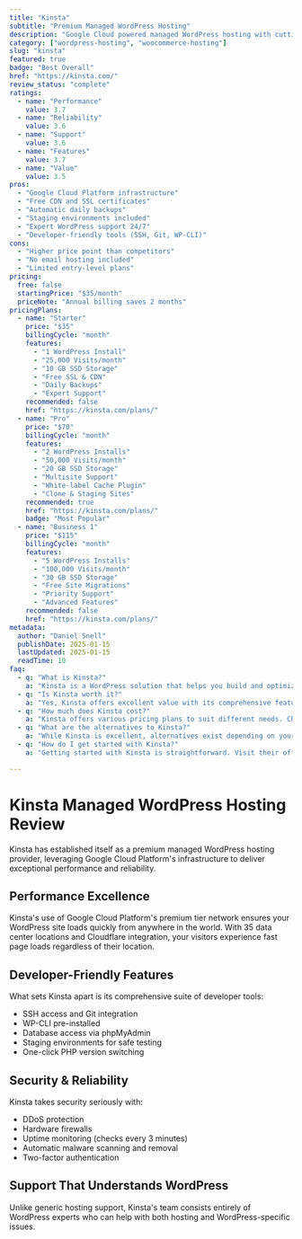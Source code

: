 ```yaml
---
title: "Kinsta"
subtitle: "Premium Managed WordPress Hosting"
description: "Google Cloud powered managed WordPress hosting with cutting-edge performance, security, and developer-friendly features."
category: ["wordpress-hosting", "woocommerce-hosting"]
slug: "kinsta"
featured: true
badge: "Best Overall"
href: "https://kinsta.com/"
review_status: "complete"
ratings:
  - name: "Performance"
    value: 3.7
  - name: "Reliability"
    value: 3.6
  - name: "Support"
    value: 3.6
  - name: "Features"
    value: 3.7
  - name: "Value"
    value: 3.5
pros:
  - "Google Cloud Platform infrastructure"
  - "Free CDN and SSL certificates"
  - "Automatic daily backups"
  - "Staging environments included"
  - "Expert WordPress support 24/7"
  - "Developer-friendly tools (SSH, Git, WP-CLI)"
cons:
  - "Higher price point than competitors"
  - "No email hosting included"
  - "Limited entry-level plans"
pricing:
  free: false
  startingPrice: "$35/month"
  priceNote: "Annual billing saves 2 months"
pricingPlans:
  - name: "Starter"
    price: "$35"
    billingCycle: "month"
    features:
      - "1 WordPress Install"
      - "25,000 Visits/month"
      - "10 GB SSD Storage"
      - "Free SSL & CDN"
      - "Daily Backups"
      - "Expert Support"
    recommended: false
    href: "https://kinsta.com/plans/"
  - name: "Pro"
    price: "$70"
    billingCycle: "month"
    features:
      - "2 WordPress Installs"
      - "50,000 Visits/month"
      - "20 GB SSD Storage"
      - "Multisite Support"
      - "White-label Cache Plugin"
      - "Clone & Staging Sites"
    recommended: true
    href: "https://kinsta.com/plans/"
    badge: "Most Popular"
  - name: "Business 1"
    price: "$115"
    billingCycle: "month"
    features:
      - "5 WordPress Installs"
      - "100,000 Visits/month"
      - "30 GB SSD Storage"
      - "Free Site Migrations"
      - "Priority Support"
      - "Advanced Features"
    recommended: false
    href: "https://kinsta.com/plans/"
metadata:
  author: "Daniel Snell"
  publishDate: 2025-01-15
  lastUpdated: 2025-01-15
  readTime: 10
faq:
  - q: "What is Kinsta?"
    a: "Kinsta is a WordPress solution that helps you build and optimize your website with powerful features and excellent performance."
  - q: "Is Kinsta worth it?"
    a: "Yes, Kinsta offers excellent value with its comprehensive feature set, regular updates, and reliable support. It's a solid investment for serious WordPress users."
  - q: "How much does Kinsta cost?"
    a: "Kinsta offers various pricing plans to suit different needs. Check their official website for current pricing and special offers."
  - q: "What are the alternatives to Kinsta?"
    a: "While Kinsta is excellent, alternatives exist depending on your specific needs. Consider your requirements for features, budget, and ease of use when comparing options."
  - q: "How do I get started with Kinsta?"
    a: "Getting started with Kinsta is straightforward. Visit their official website, choose a plan that fits your needs, and follow their setup documentation or tutorials."

---
```


# Kinsta Managed WordPress Hosting Review

Kinsta has established itself as a premium managed WordPress hosting provider, leveraging Google Cloud Platform's infrastructure to deliver exceptional performance and reliability.

## Performance Excellence

Kinsta's use of Google Cloud Platform's premium tier network ensures your WordPress site loads quickly from anywhere in the world. With 35 data center locations and Cloudflare integration, your visitors experience fast page loads regardless of their location.

## Developer-Friendly Features

What sets Kinsta apart is its comprehensive suite of developer tools:
- SSH access and Git integration
- WP-CLI pre-installed
- Database access via phpMyAdmin
- Staging environments for safe testing
- One-click PHP version switching

## Security & Reliability

Kinsta takes security seriously with:
- DDoS protection
- Hardware firewalls
- Uptime monitoring (checks every 3 minutes)
- Automatic malware scanning and removal
- Two-factor authentication

## Support That Understands WordPress

Unlike generic hosting support, Kinsta's team consists entirely of WordPress experts who can help with both hosting and WordPress-specific issues.
